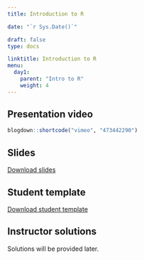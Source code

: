 ---
title: Introduction to R

date: "`r Sys.Date()`"

draft: false
type: docs

linktitle: Introduction to R
menu:
  day1:
    parent: "Intro to R"
    weight: 4
---

## Presentation video

```{r, echo=F}
blogdown::shortcode("vimeo", "473442290")
```

## Slides

[Download slides](../../../Course_Modularization/Intro to R/Slides/02_introduction_to_R_slides.pptx)

## Student template

[Download student template](../../../Course_Modularization/Intro to R/Worksheets/Student Templates/02_Introduction_template.Rmd)

## Instructor solutions

Solutions will be provided later.

<!-- [Download instructor solutions](../../../Course_Modularization/Intro to R/Worksheets/Solutions/02_Introduction_solutions.Rmd) -->


